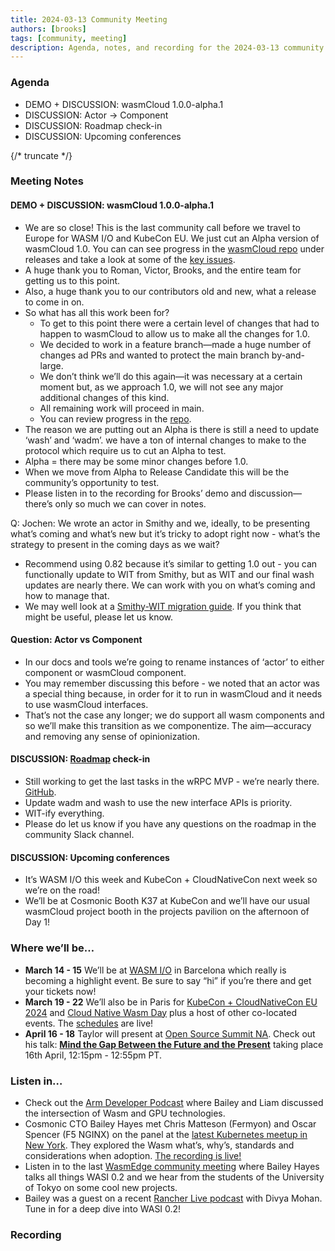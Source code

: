 ```yaml
---
title: 2024-03-13 Community Meeting
authors: [brooks]
tags: [community, meeting]
description: Agenda, notes, and recording for the 2024-03-13 community meeting
---
```




### Agenda

- DEMO + DISCUSSION: wasmCloud 1.0.0-alpha.1
- DISCUSSION: Actor -> Component
- DISCUSSION: Roadmap check-in
- DISCUSSION: Upcoming conferences

{/* truncate */}

### Meeting Notes

#### DEMO + DISCUSSION: wasmCloud 1.0.0-alpha.1
- We are so close! This is the last community call before we travel to Europe for WASM I/O and KubeCon EU. We just cut an Alpha version of wasmCloud 1.0. You can can see progress in the [wasmCloud repo](https://github.com/wasmCloud/wasmCloud/issues) under releases and take a look at some of the [key issues](https://github.com/wasmCloud/wasmCloud/pull/1636).
- A huge thank you to Roman, Victor, Brooks, and the entire team for getting us to this point.
- Also, a huge thank you to our contributors old and new, what a release to come in on.
- So what has all this work been for?
    - To get to this point there were a certain level of changes that had to happen to wasmCloud to allow us to make all the changes for 1.0.
    - We decided to work in a feature branch—made a huge number of changes ad PRs and wanted to protect the main branch by-and-large.
    - We don’t think we’ll do this again—it was necessary at a certain moment but, as we approach 1.0, we will not see any major additional changes of this kind.
    - All remaining work will proceed in main.
    - You can review progress in the [repo](https://github.com/wasmCloud/wasmCloud/issues).
- The reason we are putting out an Alpha is there is still a need to update ‘wash’ and ‘wadm’. we have a ton of internal changes to make to the protocol which require us to cut an Alpha to test.
- Alpha = there may be some minor changes before 1.0.
- When we move from Alpha to Release Candidate this will be the community’s opportunity to test.
- Please listen in to the recording for Brooks’ demo and discussion—there’s only so much we can cover in notes.

Q: Jochen: We wrote an actor in Smithy and we, ideally, to be presenting what’s coming and what’s new but it’s tricky to adopt right now - what’s the strategy to present in the coming days as we wait?

- Recommend using 0.82 because it’s similar to getting 1.0 out - you can functionally update to WIT from Smithy, but as WIT and our final wash updates are nearly there. We can work with you on what’s coming and how to manage that.
- We may well look at a [Smithy-WIT migration guide](https://wasmcloud.com/docs/concepts/interface-driven-development#compare-wit-vs-smithy). If you think that might be useful, please let us know.

#### Question: Actor vs Component
- In our docs and tools we’re going to rename instances of ‘actor’ to either component or wasmCloud component.
- You may remember discussing this before - we noted that an actor was a special thing because, in order for it to run in wasmCloud and it needs to use wasmCloud interfaces.
- That’s not the case any longer; we do support all wasm components and so we’ll make this transition as we componentize. The aim—accuracy and removing any sense of opinionization.

#### DISCUSSION: [Roadmap](https://wasmcloud.com/docs/roadmap) check-in
- Still working to get the last tasks in the wRPC MVP - we’re nearly there. [GitHub](https://github.com/orgs/wasmCloud/projects/7/views/8).
- Update wadm and wash to use the new interface APIs is priority.
- WIT-ify everything.
- Please do let us know if you have any questions on the roadmap in the community Slack channel.

#### DISCUSSION: Upcoming conferences
- It’s WASM I/O this week and KubeCon + CloudNativeCon next week so we’re on the road!
- We’ll be at Cosmonic Booth K37 at KubeCon and we’ll have our usual wasmCloud project booth in the projects pavilion on the afternoon of Day 1!

### Where we’ll be…

- **March 14 - 15** We’ll be at [WASM I/O](https://2024.wasmio.tech/) in Barcelona which really is becoming a highlight event. Be sure to say “hi” if you’re there and get your tickets now!
- **March 19 - 22** We’ll also be in Paris for [KubeCon + CloudNativeCon EU 2024](https://events.linuxfoundation.org/kubecon-cloudnativecon-europe/) and [Cloud Native Wasm Day](https://events.linuxfoundation.org/kubecon-cloudnativecon-europe/co-located-events/cloud-native-wasm-day/) plus a host of other co-located events. The [schedules](https://events.linuxfoundation.org/kubecon-cloudnativecon-europe/program/schedule/) are live!
- **April 16 - 18** Taylor will present at [Open Source Summit NA](https://events.linuxfoundation.org/open-source-summit-north-america/). Check out his talk: **[Mind the Gap Between the Future and the Present](https://ossna2024.sched.com/#)** taking place 16th April, 12:15pm - 12:55pm PT.

### Listen in…

- Check out the [Arm Developer Podcast](https://www.youtube.com/watch?v=iDTHXGuqXAI) where Bailey and Liam discussed the intersection of Wasm and GPU technologies.
- Cosmonic CTO Bailey Hayes met Chris Matteson (Fermyon) and Oscar Spencer (F5 NGINX) on the panel at the [latest Kubernetes meetup in New York](https://www.meetup.com/new-york-kubernetes-meetup/events/297886914/). They explored the Wasm what’s, why’s, standards and considerations when adoption. [The recording is live!](https://youtu.be/ThcQNR-aVvI)
- Listen in to the last [WasmEdge community meeting](https://youtu.be/ttiE7g2Ojuk) where Bailey Hayes talks all things WASI 0.2 and we hear from the students of the University of Tokyo on some cool new projects.
- Bailey was a guest on a recent [Rancher Live podcast](https://www.youtube.com/watch?v=SPdzvL59tIA) with Divya Mohan. Tune in for a deep dive into WASI 0.2!

### Recording

<ReactPlayer url='https://www.youtube.com/watch?v=4qck8fgM51c' controls />
